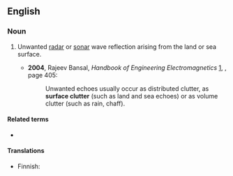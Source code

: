 ==English==

===Noun===
{{en-noun|-}}

# {{lb|en|engineering}} Unwanted [[radar]] or [[sonar]] wave reflection arising from the land or sea surface.
#* '''2004''', Rajeev Bansal, ''Handbook of Engineering Electromagnetics'' [http://books.google.com/books?id=-1UXxdgIK0QC], {{ISBN|0824756282}}, page 405:
#*: Unwanted echoes usually occur as distributed clutter, as '''surface clutter''' (such as land and sea echoes) or as volume clutter (such as rain, chaff).

====Related terms====
* {{l|en|volume clutter}}

====Translations====
{{trans-top|unwanted reflection}}
* Finnish: {{t|fi|maavälke}}
{{trans-mid}}
{{trans-bottom}}